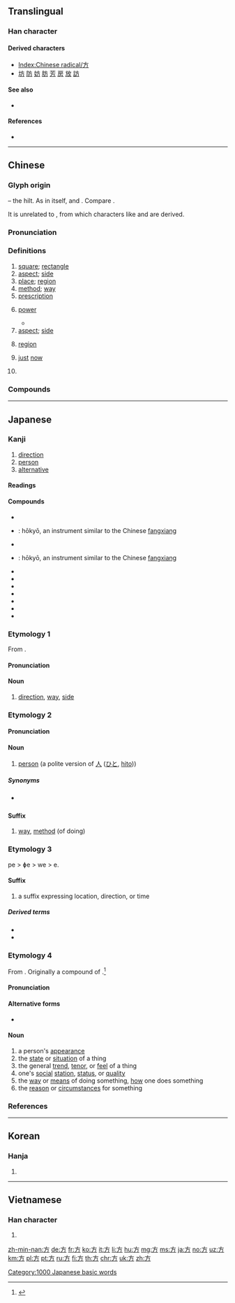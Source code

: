 {{also|万}}
==Translingual==
{{stroke order|[[File:方-orderPRC.gif|100px]]}}
{{stroke order|type=tbw|strokes=4}}
{{stroke order|type=tanimate}}

===Han character===
{{Han char|rn=70|rad=方|as=00|sn=4|four=00227|canj=YHS}}

====Derived characters====
* [[Index:Chinese radical/方]]
* [[坊]] [[防]] [[妨]] [[肪]] [[芳]] [[房]] [[放]] [[訪]]

====See also====
* {{l|mul|敫}}

====References====
* {{Han ref|kx=0481.030|dkj=13620|dj=0842.050|hdz=32172.010|uh=65B9}}

----

==Chinese==
{{zh-forms}}

===Glyph origin===
{{Han etyl}}
{{liushu|i}} – the hilt. As in {{lang|zh|方}} itself, {{och-l|放}} and {{och-l|旁}}. Compare {{zh-l|*刀}}.

It is unrelated to {{och-l|㫃|fluttering flag}}, from which characters like {{och-l|旗|flag}} and {{och-l|旅|troops}} are derived.

===Pronunciation===
{{zh-pron
|m=fāng
|c=fong1
|h=pfs=fong
|md=huŏng
|mn=hng/png/hong
|mn_note=hng, png - vernacular, hong - literary
|w=1faan
|mc=y
|oc=y
|cat=n,a
}}

===Definitions===
{{zh-hanzi}}

# [[square]]; [[rectangle]]
# [[aspect]]; [[side]]
# [[place]]; [[region]]
# [[method]]; [[way]]
# [[prescription]]
# {{lb|zh|math}} [[power]]
#* {{zh-x|2 的 3 次方 是 8。|2 to the 3rd '''power''' is 8.}}
# [[aspect]]; [[side]]
#: {{zh-x|方面|[[aspect]]; [[side]]}}
# [[region]]
# {{lb|zh|literary}} [[just]] [[now]]
# {{surname|lang=zh}}

===Compounds===
{{zh-der|方向|魔方|地方|方法|方響|一方|一方面|七方|三次方|上方|下方|不方|不方便|丹方|乘方|九方|九方皋|五方|五方佛|他方|他方說|付方|仙方|何方|侯方域|借方|偏方|偶方|全方位|八方|公方|前方|勞方|北方|北方人|北方話|十方|半官方|南方|反方向|古方|右方|吃十方|同方|周方|單方|單方面|四方|四方步|土方|地方上|地方官|地方志|地方戲|地方稅|坍方|塌方|填方|外方|多方|大後方|大方|大方向|大方家|天方|天方教|妙方|孔方|孔方兄|官方|寶方|對方|小地方|尚方|局方|左方|己方|平方|平方根|後方|成方兒|我方|戒方|挖方|收方|敵方|斗方|新方言|方丈|方且|方人|方今|方伯|方位|方位詞|方何礙|方便|方便麵|方俗|方信道|方兒|方內|方冊|方几|方劑|方勝|方名|方向燈|方向盤|方向舵|方命|方單|方國|方圓|方土|方城|方堙|方塊|方塊字|方塊舞|方士|方壺|方夏|方外|方外人|方天戟|方子|方字|方孝孺|方家|方寸|方將|方尖塔|方岳|方嶽|方州|方巾|方巾氣|方幅|方式|方弼|方彝|方形|方心|方志|方情|方才|方技|方技略|方明|方書|方會|方根|方格|方格紙|方框|方框圖|方案|方桌|方正|方步|方比|方照|方牧|方物|方略|方相|方相氏|方知|方磚|方礙|方程|方程式|方筆|方策|方糖|方纔|方罫|方聞|方舞|方舟|方苞|方蓬|方藥|方行|方術|方解石|方言|方言學|方言志|方軌|方軒|方輦|方輿|方近|方連|方里|方針|方鉛礦|方鍼|方鎮|方關|方陣|方隅|方面|方面官|方音|方頭|方駕|方鼎|春方|時方|有方|朔方|李方桂|東北方|東南方|東方|東方人|東方熱|東方騎|校方|檢方|正方|正方形|正方體|殊方|比方|比方說|滓方|漢藥方|炎方|無方|生地方|男方|界方|畢方|異方|療方|百方|知方|石方|祕方|禁方|萬方|秋方|立方|立方根|立方體|端方|經方|義方|老地方|老方子|聖惠方|職方|肘後方|良方|蔣方震|藥方|處方|處方箋|複方|西方|見方|說方便|買方|貸方|資方|賣方|走方|跑五方|踱方步|遊方|遐方|遠方|邁方步|邊方|鄉方|配方|醫方|長方|長方形|長方體|開平方|開方|開立方|開藥方|陟方|雙方|零方案|驗方|鬼方}}

{{zh-cat|Elementary|Intermediate}}

----

==Japanese==

===Kanji===
{{ja-kanji|grade=2|rs=方00}}

# [[direction]]
# [[person]]
# [[alternative]]

====Readings====
{{ja-readings|goon=[[ほう]] (hō) > [[はう]] (hau)|kanon=[[ほう]] (hō) > [[はう]] (hau)|kun=[[かた]] (kata), [[ならべる]] (naraberu), [[くらべる]] (kuraberu)}}

====Compounds====
{{der-top}}
* {{ja-r|方正|ほうせい}}
* {{ja-r|方響|ほうきょう}}: hōkyō, an instrument similar to the Chinese [[w:fangxiang|fangxiang]]
* {{ja-r|方形|ほうけい}}
* {{ja-r|方磬|ほうけい}}: hōkyō, an instrument similar to the Chinese [[w:fangxiang|fangxiang]]
* {{ja-r|方式|ほうしき}}
* {{ja-r|方術|ほうじゅつ}}
* {{ja-r|方法|ほうほう}}
* {{ja-r|方面|ほうめん}}
* {{ja-r|方針|ほうしん}}
* {{ja-r|夕方|ゆうがた}}
* {{ja-r|味方|みかた}}
{{der-bottom}}

===Etymology 1===
{{ja-kanjitab|ほう|yomi=o}}
From {{etyl|ltc|ja|sort=ほう}} {{m|zh|方|tr=pjang}}.

====Pronunciation====
{{ja-pron|yomi=o|ほう|acc=1|acc_ref=DJR,NHK}}

====Noun====
{{ja-noun|ほう|hhira=はう}}

# [[direction]], [[way]], [[side]]

===Etymology 2===
{{ja-kanjitab|かた|yomi=k}}

====Pronunciation====
{{ja-pron|yomi=k|かた|acc=2|acc_ref=DJR,NHK}}

====Noun====
{{ja-noun|かた}}

# [[person]] (a polite version of [[人]] ([[ひと]], [[hito]]))
#: {{ja-usex|あの'''方'''。|あの '''かた'''。|That '''person'''. (polite)}}
#: {{ja-usex|あの'''方'''はどなたですか。|あの '''かた''' は どなた です か。|Who is that '''gentleman'''? (formal)}}

=====Synonyms=====
* {{ja-r|人|ひと}} {{qualifier|plain}}

====Suffix====
{{ja-pos|かた|suffix}}

# [[way]], [[method]] (of doing)

===Etymology 3===
pe > ɸe > we > e.

====Suffix====
{{ja-pos|え|suffix|hhira=へ}}

# a suffix expressing location, direction, or time

=====Derived terms=====
* {{ja-r|古|いにしえ}}
* {{ja-r|行方|ゆくえ}}

===Etymology 4===
{{ja-kanjitab|さま|yomi=irr}}

From {{etyl|ojp|ja|sort=さま}}.  Originally a compound of {{compound|lang=ja|sort=さま|さ|tr1=sa|t1=that|pos1=pronominal indicating a person, place, thing, or direction in the middle distance|ま|tr2=ma|t2=likeness, way, similarity|pos2=suffix indicating a quality}}.<ref name="KDJ">{{R:Kokugo Dai Jiten}}</ref>

====Pronunciation====
{{ja-pron|yomi=irr|さま|acc=2|acc_ref=DJR,NHK}}

====Alternative forms====
* {{ja-l|様}}

====Noun====
{{ja-noun|さま}}

# a person's [[appearance]] {{qualifier|as of body, or style, or face, etc.}}
# the [[state]] or [[situation]] of a thing
# the general [[trend]], [[tenor]], or [[feel]] of a thing
# one's [[social]] [[station]], [[status]], or [[quality]]
# the [[way]] or [[means]] of doing something, [[how]] one does something
# the [[reason]] or [[circumstances]] for something

===References===
<references/>

[[Category:1000 Japanese basic words]]

----

==Korean==

===Hanja===
{{ko-hanja|hangeul=방|eumhun=모|rv=bang|mr=pang|y=pang}}

# {{defn|lang=ko|sort=方00}}

----

==Vietnamese==

===Han character===
{{vi-hantu|[[phương]], [[vuông]], [[quách]]|rs=方00}}

# {{defn|lang=vi|sort=方00}}

[[Category:CJKV radicals| ]]

[[zh-min-nan:方]]
[[de:方]]
[[fr:方]]
[[ko:方]]
[[it:方]]
[[li:方]]
[[hu:方]]
[[mg:方]]
[[ms:方]]
[[ja:方]]
[[no:方]]
[[uz:方]]
[[km:方]]
[[pl:方]]
[[pt:方]]
[[ru:方]]
[[fi:方]]
[[th:方]]
[[chr:方]]
[[uk:方]]
[[zh:方]]